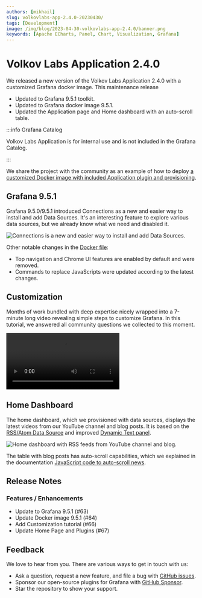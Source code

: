 ```yaml
---
authors: [mikhail]
slug: volkovlabs-app-2.4.0-20230430/
tags: [Development]
image: /img/blog/2023-04-30-volkovlabs-app-2.4.0/banner.png
keywords: [Apache ECharts, Panel, Chart, Visualization, Grafana]
---
```



# Volkov Labs Application 2.4.0

We released a new version of the Volkov Labs Application 2.4.0 with a customized Grafana docker image. This maintenance release

- Updated to Grafana 9.5.1 toolkit.
- Updated to Grafana docker image 9.5.1.
- Updated the Application page and Home dashboard with an auto-scroll table.

:::info Grafana Catalog

Volkov Labs Application is for internal use and is not included in the Grafana Catalog.

:::

We share the project with the community as an example of how to deploy [a customized Docker image with included Application plugin and provisioning](https://github.com/volkovlabs/volkovlabs-app).

## Grafana 9.5.1

Grafana 9.5.0/9.5.1 introduced Connections as a new and easier way to install and add Data Sources. It's an interesting feature to explore various data sources, but we already know what we need and disabled it.

<Image
  title="Connections is a new and easier way to install and add Data Sources."
  src="/img/blog/2023-04-09-native-grafana-plugins/connections.png"
/>

Other notable changes in the [Docker file](https://github.com/VolkovLabs/volkovlabs-app/blob/main/Dockerfile):

- Top navigation and Chrome UI features are enabled by default and were removed.
- Commands to replace JavaScripts were updated according to the latest changes.

## Customization

Months of work bundled with deep expertise nicely wrapped into a 7-minute long video revealing simple steps to customize Grafana. In this tutorial, we answered all community questions we collected to this moment.

<Video
  src="https://www.youtube.com/embed/ChI78v4UZc0"
  title="How to customize Grafana 9.4. A cheat-sheet for Docker container and Windows."
/>

## Home Dashboard

The home dashboard, which we provisioned with data sources, displays the latest videos from our YouTube channel and blog posts. It is based on the [RSS/Atom Data Source](/plugins/volkovlabs-rss-datasource) and improved [Dynamic Text panel](/plugins/volkovlabs-dynamictext-panel).

<Image
  title="Home dashboard with RSS feeds from YouTube channel and blog."
  src="/img/blog/2023-04-30-volkovlabs-app-2.4.0/home.png"
/>

The table with blog posts has auto-scroll capabilities, which we explained in the documentation
[JavaScript code to auto-scroll news](/plugins/volkovlabs-dynamictext-panel/code/#auto-scroll).

## Release Notes

### Features / Enhancements

- Update to Grafana 9.5.1 (#63)
- Update Docker image 9.5.1 (#64)
- Add Customization tutorial (#66)
- Update Home Page and Plugins (#67)

## Feedback

We love to hear from you. There are various ways to get in touch with us:

- Ask a question, request a new feature, and file a bug with [GitHub issues](https://github.com/volkovlabs/volkovlabs-app/issues/new/choose).
- Sponsor our open-source plugins for Grafana with [GitHub Sponsor](https://github.com/sponsors/VolkovLabs).
- Star the repository to show your support.

